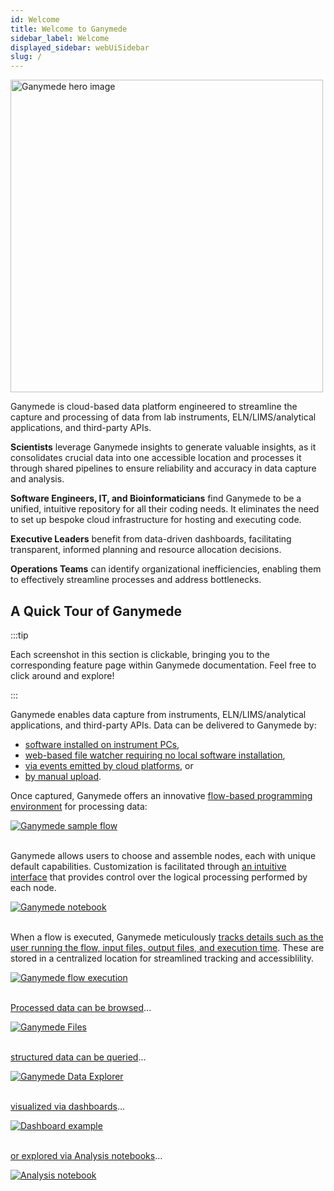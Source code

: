 ```yaml
---
id: Welcome
title: Welcome to Ganymede
sidebar_label: Welcome
displayed_sidebar: webUiSidebar
slug: /
---
```


<div style={{textAlign: 'center'}}>
  <img alt="Ganymede hero image" 
       src="https://ganymede-bio.mo.cloudinary.net/apiServer/HeroImage_20230110.png"
       width="500"/>
</div>

Ganymede is cloud-based data platform engineered to streamline the capture and processing of data from lab instruments, ELN/LIMS/analytical applications, and third-party APIs.

**Scientists** leverage Ganymede insights to generate valuable insights, as it consolidates crucial data into one accessible location and processes it through shared pipelines to ensure reliability and accuracy in data capture and analysis.

**Software Engineers, IT, and Bioinformaticians** find Ganymede to be a unified, intuitive repository for all their coding needs.  It eliminates the need to set up bespoke cloud infrastructure for hosting and executing code.

**Executive Leaders** benefit from data-driven dashboards, facilitating transparent, informed planning and resource allocation decisions.

**Operations Teams** can identify organizational inefficiencies, enabling them to effectively streamline processes and address bottlenecks.

## A Quick Tour of Ganymede

:::tip

Each screenshot in this section is clickable, bringing you to the corresponding feature page within Ganymede documentation.  Feel free to click around and explore!

:::

Ganymede enables data capture from instruments, ELN/LIMS/analytical applications, and third-party APIs.  Data can be delivered to Ganymede by:

* [software installed on instrument PCs](connectivity/Overview#ganymede-agent), 
* [web-based file watcher requiring no local software installation](connectivity/Overview#browser-based-file-watcher), 
* [via events emitted by cloud platforms](connectivity/Overview#event-driven-processing), or 
* [by manual upload](connectivity/Overview#drag-and-drop).

Once captured, Ganymede offers an innovative [flow-based programming environment](FlowEditor) for processing data:

<div style={{textAlign: 'center'}}>
  <a href="./FlowEditor">
    <img alt="Ganymede sample flow"
        src="https://ganymede-bio.mo.cloudinary.net/apiServer/FlowImage_20230531.png" />
  </a>
</div>
&nbsp;

Ganymede allows users to choose and assemble nodes, each with unique default capabilities.  Customization is facilitated through [an intuitive interface](NodeEditor) that provides control over the logical processing performed by each node.

<div style={{textAlign: 'center'}}>
  <a href="./NodeEditor">
    <img alt="Ganymede notebook"
        src="https://ganymede-bio.mo.cloudinary.net/apiServer/GanymedeNotebook_20230531.png" />
  </a>
</div>
&nbsp;

When a flow is executed, Ganymede meticulously [tracks details such as the user running the flow, input files, output files, and execution time](FlowRuns).  These are stored in a centralized location for streamlined tracking and accessiblility.

<div style={{textAlign: 'center'}}>
  <a href="./FlowRuns">
    <img alt="Ganymede flow execution"
        src="https://ganymede-bio.mo.cloudinary.net/apiServer/GanymedeFlowExecution_20230531.png" />
  </a>
</div>
&nbsp;

[Processed data can be browsed](Files)...

<div style={{textAlign: 'center'}}>
  <a href="./Files">
    <img alt="Ganymede Files"
        src="https://user-images.githubusercontent.com/46538575/225719095-f45c79ac-13c7-41ea-b81d-f0c23755e329.png" />
  </a>
</div>
&nbsp;

[structured data can be queried](DataExplorer)...

<div style={{textAlign: 'center'}}>
  <a href="./DataExplorer">
    <img alt="Ganymede Data Explorer"
        src="https://ganymede-bio.mo.cloudinary.net/apiServer/DataExplorer_20230531.png" />
  </a>
</div>
&nbsp;

[visualized via dashboards](Dashboards)...

<div style={{textAlign: 'center'}}>
  <a href="./Dashboards">
    <img alt="Dashboard example"
        src="https://ganymede-bio.mo.cloudinary.net/apiServer/Dashboard_20230531.png" />
  </a>
</div>
&nbsp;

[or explored via Analysis notebooks](AnalysisNotebook)...

<div style={{textAlign: 'center'}}>
  <a href="./AnalysisNotebook">
    <img alt="Analysis notebook"
        src="https://ganymede-bio.mo.cloudinary.net/apiServer/AnalysisNotebook_20230531.png" />
  </a>
</div>

